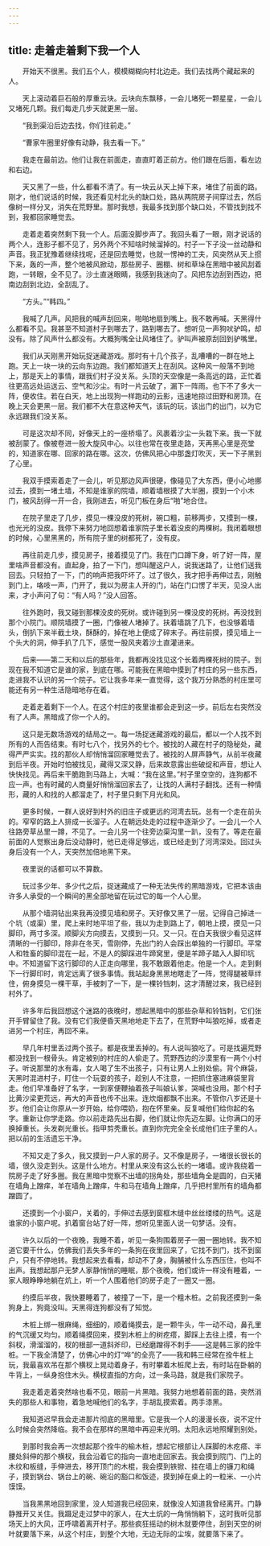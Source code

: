 ```yaml
---
---
---
```

title: 走着走着剩下我一个人
---




　　开始天不很黑。我们五个人，模模糊糊向村北边走。我们去找两个藏起来的人。

　　天上滚动着巨石般的厚重云块。云块向东飘移，一会儿堵死一颗星星，一会儿又堵死几颗。我们每走几步天就更黑一层。

　　“我到渠沿后边去找，你们往前走。”

　　“曹家牛圈里好像有动静，我去看一下。”

　　我走在最前边。他们让我在前面走，直直盯着正前方。他们跟在后面，看左边和右边。

　　天又黑了一些，什么都看不清了。有一块云从天上掉下来，堵住了前面的路。刚才，他们说话的时候，我还看见村北头的缺口处，路从两院房子间穿过去，然后像树一样分叉，消失在荒野里。那时我想，我最多找到那个缺口处，不管找到找不到，我都回家睡觉去。

　　走着走着突然剩下我一个人。后面没脚步声了。我回头看了一眼，刚才说话的两个人，连影子都不见了，另外两个不知啥时候溜掉的。村子一下子没一丝动静和声音。我正犹豫着继续找呢，还是回去睡觉，也就一愣神的工夫，风突然从天上掼下来，轰的一声，整个地被风掀动，那些房子、圈棚、树和草垛在黑暗中被风刮着跑，一转眼，全不见了。沙土直迷眼睛，我感到我迷向了。风把东边刮到西边，把南边刮到北边，全刮乱了。

　　“方头。”“韩四。”

　　我喊了几声。风把我的喊声刮回来，啪啪地扇到嘴上。我不敢再喊。天黑得什么都看不见。我甚至不知道村子到哪去了，路到哪去了。想听见一声狗吠驴鸣，却没有。除了风声什么都没有。大概狗嘴全让风堵住了。驴叫声被原刮回到驴嘴里。

　　我们从天刚黑开始玩捉迷藏游戏。那时有十几个孩子，乱嘈嘈的一群在地上跑。天上一块一块的云向东边跑。我们都知道天上在刮风。这种风一般落不到地上，那是天上的事情，跟我们村子没关系。头顶的天空像是一条高远的路，正忙着往更高远处运送云、空气和沙尘。有时一片云破了，漏下一阵雨。也下不了多大一阵，便收住。若在白天，地上出现狗一样跑动的云影，迅速地掠过田野和房顶。在晚上天会更黑一层。我们都不大在意这种天气，该玩的玩，该出门的出门，以为它永远跟我们没关系。

　　可是这次却不同，好像天上的一座桥塌了。风裹着沙尘一头栽下来。我一下就被刮蒙了。像被卷进一股大旋风中心。以往也常在夜里走路，天再黑心里是亮堂的，知道家在哪、回家的路在哪。这次，仿佛风把心中那盏灯吹灭，天一下子黑到了心里。

　　我双手摸索着走了一会儿，听见那边风声很硬，像碰见了大东西，便小心地挪过去，摸到一堵土墙，不知是谁家的院墙，顺着墙根摸了大半圈，摸到一个小木门，被风刮得一开一合，我刚进去，听见门板在身后“啪”地合住。

　　在院子里走了几步，摸见一棵没皮的死树，碗口粗，前移两步，又摸到一棵，也光光的没皮。我停下来努力地回想着谁家院子里长着没皮的两棵树。我闭着眼想的时候，心里黑黑的，所有院子里的树都死了，没有皮。

　　再往前走几步，摸见房子，接着摸见了门。我在门口蹲下身，听了好一阵，屋里啥声音都没有。直起身，拍了一下门，想叫醒这户人，说我迷路了，让他们送我回去。只轻拍了一下，门的响声把我吓坏了。过了很久，我才把手再伸过去，刚触到门上，咯吱一声，门开了，我以为房主人开的门，站在门口愣了半天，见没人出来，才小声问了句：“有人吗？”没人回答。

　　往外跑时，我又碰到那棵没皮的死树。或许碰到另一棵没皮的死树。再没找到那个小院门。顺院墙摸了一圈，门像被人堵掉了。扶着墙跳了几下，也没够着墙头，倒扒下来半截土块，酥酥的，掉在地上便成了碎末子。再往前摸，摸见墙上一个头大的洞，伸手扒了几下，感觉一股风夹着沙土直灌进来。

　　后来——第二天和以后的那些年，我都再没找见这个长着两棵死树的院子。到现在我不知道它是谁的家，到底在哪。可能我在黑暗中摸到了村庄的另一些东西，走进我不认识的另一个院子。它让我多年来一直觉得，这个我万分熟悉的村庄里可能还有另一种生活隐暗地存在着。

　　走着走着剩下一个人。在这个村庄的夜里谁都会走到这一步。前后左右突然没有了人声。黑暗成了你一个人的。

　　这只是无数场游戏的结局之一。每一场捉迷藏游戏的最后，都以一个人找不到所有的人而告结束。有时七八个，找另外的七个。被找的人藏在村子的隐秘处，藏得严严实实。找的那伙人却悄悄溜回家睡觉去了。被找的人屏声静气，从前半夜藏到后半夜。开始时怕被找见，藏得又深又静，后来故意露出些破绽和声音，想让人快快找见。再后来干脆跑到马路上，大喊：“我在这里。”村子里空空的，连狗都不应一声。也有时藏的人商量好悄悄溜回家去了，让找的人满村子翻找。还有一种情形，藏的人和找的人都溜走了，村子里只剩下月光和风。

　　更多时候，一群人说好到村外的旧庄子或更远的河湾去玩。总有一个走在前头的。窄窄的路上人排成一长溜子。人在朝远处走的过程中逐渐少了。一会儿一个人往路旁草丛里一蹲，不见了。一会儿另一个往旁边渠沟里一趴，没有了。等走在最前面的人觉察出身后没动静时，他已走得足够远，或已经走到了河湾深处。回过头身后没有一个人，天突然加倍地黑下来。

　　夜里说的话都可以不算数。

　　玩过多少年、多少代之后，捉迷藏成了一种无法失传的黑暗游戏，它把本该由许多人承受的一个瞬间的黑全部地留在玩过它的每一个人心里。

　　从那个墙洞钻出来我再没摸见墙和房子。天好像又黑了一层。记得自己掉进一个坑（或渠）里，爬上来时地平坦了些，我以为走到路上了，朝地上摸，摸见一只脚印，两寸多深。顺脚尖方向摸去，又摸到一只。又一只。在白天我很少看见这样清晰的一行脚印，除非在冬天，雪刚停，先出门的人会踩出单独的一行脚印。平常人和牲畜的脚印混在一起，不是人的脚踩进牛蹄窝里，便是羊蹄子踏入人脚印坑中。不知道留下这行脚印的人正走向哪里，我不敢跟着他走。他是一个人。走到剩下一行脚印时，肯定远离了很多事情。我站起身黑黑地瞎走了一阵，觉得腿被草绊住，俯身摸见一棵干草，手被刺了一下，是一棵铃铛刺，这才清醒过来，我已经到村外了。

　　许多年后我回想这个迷路的夜晚时，想起黑暗中的那些杂草和铃铛刺，它们张开手臂留住了我。没有它们我便昏天黑地地走下去了，在荒野中叫狼吃掉，或者走进另一个村庄，再回不来。

　　早几年村里丢过两个孩子。都是夜里丢掉的。有人说叫狼吃了。可是找遍荒野都没找到一根骨头。肯定被别的村庄的人偷走了。荒野西边的沙漠里有一两个小村子。听说那里的水有毒，女人喝了生不出孩子，只有让男人上别处偷。背个麻袋，天黑时混进村子，盯住一个玩耍的孩子，趁别人不注意，一把抓住塞进麻袋里背走。他们早准备好了名字，一到家便鞭抽着孩子叫娘认爹，哭喊也没用。那个村子比黄沙梁更荒远，再大的声音也传不出来。连炊烟都飘不出来。不管你八岁还是十岁。他们会让你原从一岁开始，给你喂奶，抱在怀里亲。反复喊他们给你起的名字。重新让你学走路。你以前走路先出右脚，他们就让你先迈左脚。让你满口的牙换掉重长。头发剃光重长。指甲剪秃重长。直到你完完全全长成他们庄子里的人。把以前的生活遗忘干净。

　　不知又走了多久，我又摸到一户人家的房子。又不像是房子，一堵很长很长的墙，很久没走到头。这是什么地方。村里从来没有这么长的一堵墙。或许我绕着一院房子走了好多圈。我在黑暗中觉察不出墙的拐角处，那些墙角全是圆的，白天猪在墙角上蹭痒，羊在墙角上蹭痒，牛和马在墙角上蹭痒，几乎把村里所有的墙角都蹭圆了。

　　还摸到一个小窗户，关着的，手伸过去感到窗框木缝中丝丝缕缕的热气。这是谁家的小窗户呢。扒着窗台站了好一阵，想听见里面人说一句梦话。没有。

　　许久以后的一个夜晚，我睡不着，听见一条狗围着房子一圈一圈地转。我不知道它要干什么，仿佛我们丢失多年的一条狗在夜里回来了，它找不到门，找不到窗户，只有不停地转。我想起来去看看，却动不了身，胸脯被什么东西压住，也叫不出声。我想起那户无梦人家静悄悄的睡眠，那个夜晚，他们或许一样没有睡着，一家人眼睁睁地躺在炕上，听一个人围着他们的房子走了一圈又一圈。

　　约摸后半夜，我快要睡着了，被撞了一下，是一个粗木桩。之前我还摸到一条狗身上，狗竟没叫。天黑得连狗都没有了知觉。

　　木桩上绑一根麻绳，细细的，顺着绳摸去，是一颗牛头，牛一动不动，鼻孔里的气沉缓又均匀。顺着绳摸回来，摸到木桩上的树疙瘩，脚踩上去往上摸，有一个斜杈，滑溜溜的，杈的根部一道斜斧印，已经磨蹭得不刺手——这是韩三家的拴牛桩。一下我全清楚了，仿佛心中的灯“哗”的全亮了——我和韩三经常在拴牛桩上玩，我最喜欢吊在那个横杈上晃动着身子，有时攀着木桩爬上去，有时站在卧躺的牛背上，一纵身抱住木头。横杈直指的方向，过一条马路，就是我们家院子。

　　我走着走着突然啥也看不见，眼前一片黑暗。我努力地想着前面的路，突然消失的那些人和事物，着急地喊他们的名字，手胡乱摸索着。两手漆黑。

　　我知道迟早我会走进那片彻底的黑暗里。它是我一个人的漫漫长夜，说不定什么时候会突然降临。我不会在那样的黑暗中再迎来光明。太阳永远地照耀到别处。

　　到那时我会再一次想起那个拴牛的榆木桩，想起它根部让人踩脚的木疙瘩、半腰处斜伸的那个横杈，我会沿着它的指向一直地走回家去。我会摸到院门、门上的木纹和板缝，手伸进去，移开顶门的木棍，我会摸到铁锨、挂在墙上的镰刀和绳子，摸到锅台、锅台上的碗、碗沿的豁口和饭迹，摸到掉在桌上的一粒米、一小片馍馍。

　　当我黑黑地回到家里，没人知道我已经回来，就像没人知道我曾经离开。门静静推开又关住。我蹑足走过梦中的家人，在大土炕的一角悄悄躺下，这时我听见那场天上的大风，正呼啸着离开村子。那些疯狂摇动的树木就要停住，刮到天空的树叶就要落下来，从这个村庄，到整个大地，无边无际的尘埃，就要落下来了。